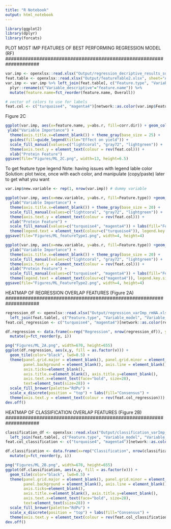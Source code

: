 ```yaml
---
title: "R Notebook"
output: html_notebook
---
```


```r
library(ggplot2)
library(dplyr)
library(forcats)
```


####################################################################
PLOT MOST IMP FEATURES OF BEST PERFORMING REGRESSION MODEL (RF)
####################################################################

```r
var.imp <- openxlsx::read.xlsx("Output/regression_decriptive_results_subset_rmNA.xlsx", sheet="rmNA_rf_subset")
feat.table <- openxlsx::read.xlsx("Output/featureTable2.xlsx", sheet="All features")
var.imp <- var.imp %>% left_join(feat.table[, c("Feature.type", "Variable", "Variable_descriptive")], by=c("variable"="Variable")) %>%
  plyr::rename(c("Variable_descriptive"="feature.name")) %>%
  mutate(feature.name=fct_reorder(feature.name, Overall)) 

# vector of colors to use for labels
feat.col <- c("turquoise4", "magenta4")[network::as.color(var.imp$Feature.type)]
```

Figure 2C
```r
ggplot(var.imp, aes(x=feature.name, y=abs.r, fill=corr.dir)) + geom_col()+ coord_flip() +
 ylab("Variable Importance") + 
  theme(axis.title.x=element_blank()) + theme_gray(base_size = 25) +
  guides(fill=guide_legend(title="Effect on yield")) +
  scale_fill_manual(values=c("lightcoral", "gray72", "lightgreen")) +
  theme(axis.text.y = element_text(colour = rev(feat.col))) +
  xlab("Protein Feature")
ggsave(file="Figures/ML_2C.png", width=13, height=6.5)
```

To get feature type legend
Note: having issues with legend lable color
Solution: plot twice, once with each color, and manipulate (copy/paste) later to get what you want
```r
var.imp$new.variable <- rep(1, nrow(var.imp)) # dummy variable

ggplot(var.imp, aes(x=new.variable, y=abs.r, fill=Feature.type)) +geom_col() + coord_flip() +
  ylab("Variable Importance") + 
  theme(axis.title.x=element_blank()) + theme_gray(base_size = 20) +
  scale_fill_manual(values=c("lightcoral", "gray72", "lightgreen")) +
  theme(axis.text.y = element_text(colour = rev(feat.col))) +
  xlab("Protein Feature") +
  scale_fill_manual(values=c("turquoise4", "magenta4")) + labs(fill="Feature type") +
  theme(legend.text = element_text(colour=c("turquoise4")), legend.key.size=unit(0.5, "cm"), legend.key.width = unit(0.25,"cm"))
ggsave(file="Figures/ML_featureType1.png", width=4, height=4)

ggplot(var.imp, aes(x=new.variable, y=abs.r, fill=Feature.type)) +geom_col() + coord_flip() +
  ylab("Variable Importance") + 
  theme(axis.title.x=element_blank()) + theme_gray(base_size = 20) +
  scale_fill_manual(values=c("lightcoral", "gray72", "lightgreen")) +
  theme(axis.text.y = element_text(colour = rev(feat.col))) +
  xlab("Protein Feature") +
  scale_fill_manual(values=c("turquoise4", "magenta4")) + labs(fill="Feature type") +
  theme(legend.text = element_text(colour=c("magenta4")), legend.key.size=unit(0.5, "cm"), legend.key.width = unit(0.25,"cm"))
ggsave(file="Figures/ML_FeatureType2.png", width=4, height=4)
```


####################################################################
HEATMAP OF REGRESSION OVERLAP FEATURES (Figure 2A)
####################################################################

```r
regression_df <- openxlsx::read.xlsx("Output/regression_varImp_rmNA.xlsx", sheet="feat.table") %>%
  left_join(feat.table[, c("Feature.type", "Variable_model", "Variable_descriptive")], by=c("feature.name"="Variable_model"))
feat.col_regression <- c("turquoise4", "magenta4")[network::as.color(regression_df$Feature.type)]
```

```r
df.regression <- data.frame(x=rep("Regression", nrow(regression_df)), y=regression_df$Variable_descriptive, v=regression_df$Freq, i=nrow(regression_df):1) %>%
  mutate(y=fct_reorder(y, i)) 

png("Figures/ML_2A.png", width=670, height=655)
ggplot(df.regression, aes(x,y, fill = as.factor(v))) + 
  geom_tile(color="black", lwd=0.5) + 
  theme(panel.grid.major = element_blank(), panel.grid.minor = element_blank(),
        panel.background = element_blank(), axis.line = element_blank(), 
        axis.ticks=element_blank(),
        axis.title.x=element_blank(), axis.title.y=element_blank(),
        axis.text.x=element_text(face="bold", size=28),
        text=element_text(size=28)) +
  scale_fill_brewer(palette="RdPu") +
  scale_x_discrete(position = "top") + labs(fill="Consensus") +
  theme(axis.text.y = element_text(colour = rev(feat.col_regression)))
dev.off()
```



####################################################################
HEATMAP OF CLASSIFICATION OVERLAP FEATURES (Figure 2B)
####################################################################

```r
classification_df <- openxlsx::read.xlsx("Output/classification_varImp_rmNA_2class.xlsx", sheet="feat.table") %>%
  left_join(feat.table[, c("Feature.type", "Variable_model", "Variable_descriptive")], by=c("feature.name"="Variable_model"))
feat.col_classification <- c("turquoise4", "magenta4")[network::as.color(classification_df$Feature.type)]
```

```r
df.classification <- data.frame(x=rep("Classification", nrow(classification_df)), y=classification_df$Variable_descriptive, v=classification_df$Freq, i=nrow(classification_df):1) %>%
  mutate(y=fct_reorder(y, i)) 

png("Figures/ML_2B.png", width=670, height=655)
ggplot(df.classification, aes(x,y, fill = as.factor(v))) + 
  geom_tile(color="black", lwd=0.5) + 
  theme(panel.grid.major = element_blank(), panel.grid.minor = element_blank(),
        panel.background = element_blank(), axis.line = element_blank(), 
        axis.ticks=element_blank(),
        axis.title.x=element_blank(), axis.title.y=element_blank(),
        axis.text.x=element_text(face="bold", size=28),
        text=element_text(size=28)) +
  scale_fill_brewer(palette="RdPu") +
  scale_x_discrete(position = "top") + labs(fill="Consensus") +
  theme(axis.text.y = element_text(colour = rev(feat.col_classification)))
dev.off()
```

